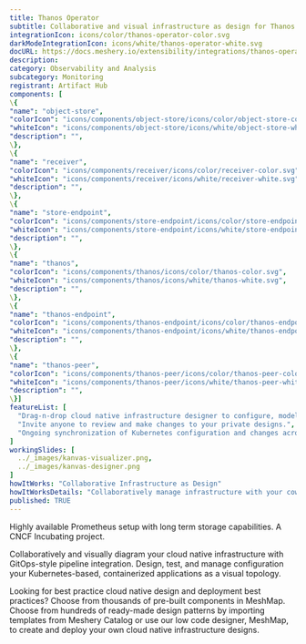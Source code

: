 ```yaml
---
title: Thanos Operator
subtitle: Collaborative and visual infrastructure as design for Thanos Operator
integrationIcon: icons/color/thanos-operator-color.svg
darkModeIntegrationIcon: icons/white/thanos-operator-white.svg
docURL: https://docs.meshery.io/extensibility/integrations/thanos-operator
description: 
category: Observability and Analysis
subcategory: Monitoring
registrant: Artifact Hub
components: [
\{
"name": "object-store",
"colorIcon": "icons/components/object-store/icons/color/object-store-color.svg",
"whiteIcon": "icons/components/object-store/icons/white/object-store-white.svg",
"description": "",
\},
\{
"name": "receiver",
"colorIcon": "icons/components/receiver/icons/color/receiver-color.svg",
"whiteIcon": "icons/components/receiver/icons/white/receiver-white.svg",
"description": "",
\},
\{
"name": "store-endpoint",
"colorIcon": "icons/components/store-endpoint/icons/color/store-endpoint-color.svg",
"whiteIcon": "icons/components/store-endpoint/icons/white/store-endpoint-white.svg",
"description": "",
\},
\{
"name": "thanos",
"colorIcon": "icons/components/thanos/icons/color/thanos-color.svg",
"whiteIcon": "icons/components/thanos/icons/white/thanos-white.svg",
"description": "",
\},
\{
"name": "thanos-endpoint",
"colorIcon": "icons/components/thanos-endpoint/icons/color/thanos-endpoint-color.svg",
"whiteIcon": "icons/components/thanos-endpoint/icons/white/thanos-endpoint-white.svg",
"description": "",
\},
\{
"name": "thanos-peer",
"colorIcon": "icons/components/thanos-peer/icons/color/thanos-peer-color.svg",
"whiteIcon": "icons/components/thanos-peer/icons/white/thanos-peer-white.svg",
"description": "",
\}]
featureList: [
  "Drag-n-drop cloud native infrastructure designer to configure, model, and deploy your workloads.",
  "Invite anyone to review and make changes to your private designs.",
  "Ongoing synchronization of Kubernetes configuration and changes across any number of clusters."
]
workingSlides: [
  ../_images/kanvas-visualizer.png,
  ../_images/kanvas-designer.png
]
howItWorks: "Collaborative Infrastructure as Design"
howItWorksDetails: "Collaboratively manage infrastructure with your coworkers synchronously sharing the same designs."
published: TRUE
---
```

<p>
Highly available Prometheus setup with long term storage capabilities. A CNCF Incubating project.
</p>
<p>
    Collaboratively and visually diagram your cloud native infrastructure with GitOps-style pipeline integration. Design, test, and manage configuration your Kubernetes-based, containerized applications as a visual topology.
</p>
<p>
    Looking for best practice cloud native design and deployment best practices? Choose from thousands of pre-built components in MeshMap. Choose from hundreds of ready-made design patterns by importing templates from Meshery Catalog or use our low code designer, MeshMap, to create and deploy your own cloud native infrastructure designs.
</p>
